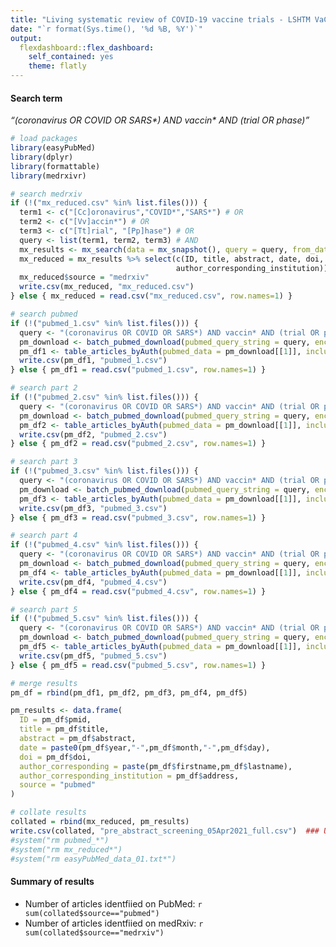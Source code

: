 ```yaml
---
title: "Living systematic review of COVID-19 vaccine trials - LSHTM VaC tracker"
date: "`r format(Sys.time(), '%d %B, %Y')`"
output: 
  flexdashboard::flex_dashboard:
    self_contained: yes
    theme: flatly 
---
```


#### Search term
*"(coronavirus OR COVID OR SARS\*) AND vaccin\* AND (trial OR phase)"*

```r
# load packages
library(easyPubMed)
library(dplyr)
library(formattable)
library(medrxivr)

# search medrxiv
if (!("mx_reduced.csv" %in% list.files())) {
  term1 <- c("[Cc]oronavirus","COVID*","SARS*") # OR
  term2 <- c("[Vv]accin*") # OR
  term3 <- c("[Tt]rial", "[Pp]hase") # OR
  query <- list(term1, term2, term3) # AND
  mx_results <- mx_search(data = mx_snapshot(), query = query, from_date = "2020-01-01", to_date = "2021-04-05") ### UPDATE ###
  mx_reduced = mx_results %>% select(c(ID, title, abstract, date, doi, author_corresponding, 
                                     author_corresponding_institution))
  mx_reduced$source = "medrxiv"
  write.csv(mx_reduced, "mx_reduced.csv")
} else { mx_reduced = read.csv("mx_reduced.csv", row.names=1) }

# search pubmed
if (!("pubmed_1.csv" %in% list.files())) {
  query <- "(coronavirus OR COVID OR SARS*) AND vaccin* AND (trial OR phase) AND 2020/01/01:2020/06/01[crdt]"
  pm_download <- batch_pubmed_download(pubmed_query_string = query, encoding = "ASCII")
  pm_df1 <- table_articles_byAuth(pubmed_data = pm_download[[1]], included_authors = "first", encoding = "ASCII")
  write.csv(pm_df1, "pubmed_1.csv")
} else { pm_df1 = read.csv("pubmed_1.csv", row.names=1) }

# search part 2
if (!("pubmed_2.csv" %in% list.files())) {
  query <- "(coronavirus OR COVID OR SARS*) AND vaccin* AND (trial OR phase) AND 2020/06/02:2020/08/01[crdt]"
  pm_download <- batch_pubmed_download(pubmed_query_string = query, encoding = "ASCII")
  pm_df2 <- table_articles_byAuth(pubmed_data = pm_download[[1]], included_authors = "first", encoding = "ASCII")
  write.csv(pm_df2, "pubmed_2.csv")
} else { pm_df2 = read.csv("pubmed_2.csv", row.names=1) }

# search part 3
if (!("pubmed_3.csv" %in% list.files())) {
  query <- "(coronavirus OR COVID OR SARS*) AND vaccin* AND (trial OR phase) AND 2020/08/02:2020/11/01[crdt]"
  pm_download <- batch_pubmed_download(pubmed_query_string = query, encoding = "ASCII")
  pm_df3 <- table_articles_byAuth(pubmed_data = pm_download[[1]], included_authors = "first", encoding = "ASCII")
  write.csv(pm_df3, "pubmed_3.csv")
} else { pm_df3 = read.csv("pubmed_3.csv", row.names=1) }

# search part 4
if (!("pubmed_4.csv" %in% list.files())) {
  query <- "(coronavirus OR COVID OR SARS*) AND vaccin* AND (trial OR phase) AND 2020/11/02:2021/02/01[crdt]" 
  pm_download <- batch_pubmed_download(pubmed_query_string = query, encoding = "ASCII")
  pm_df4 <- table_articles_byAuth(pubmed_data = pm_download[[1]], included_authors = "first", encoding = "ASCII")
  write.csv(pm_df4, "pubmed_4.csv")
} else { pm_df4 = read.csv("pubmed_4.csv", row.names=1) }

# search part 5
if (!("pubmed_5.csv" %in% list.files())) {
  query <- "(coronavirus OR COVID OR SARS*) AND vaccin* AND (trial OR phase) AND 2021/02/02:2021/04/05[crdt]" ### UPDATE ###
  pm_download <- batch_pubmed_download(pubmed_query_string = query, encoding = "ASCII")
  pm_df5 <- table_articles_byAuth(pubmed_data = pm_download[[1]], included_authors = "first", encoding = "ASCII")
  write.csv(pm_df5, "pubmed_5.csv")
} else { pm_df5 = read.csv("pubmed_5.csv", row.names=1) }

# merge results
pm_df = rbind(pm_df1, pm_df2, pm_df3, pm_df4, pm_df5)

pm_results <- data.frame(
  ID = pm_df$pmid,
  title = pm_df$title,
  abstract = pm_df$abstract,
  date = paste0(pm_df$year,"-",pm_df$month,"-",pm_df$day),
  doi = pm_df$doi,
  author_corresponding = paste(pm_df$firstname,pm_df$lastname),
  author_corresponding_institution = pm_df$address,
  source = "pubmed"
)

# collate results 
collated = rbind(mx_reduced, pm_results)
write.csv(collated, "pre_abstract_screening_05Apr2021_full.csv")  ### UPDATE ###
#system("rm pubmed_*")
#system("rm mx_reduced*")
#system("rm easyPubMed_data_01.txt*")
```

#### Summary of results
* Number of articles identfiied on PubMed: `r sum(collated$source=="pubmed")`    
* Number of articles identfiied on medRxiv: `r sum(collated$source=="medrxiv")`    
